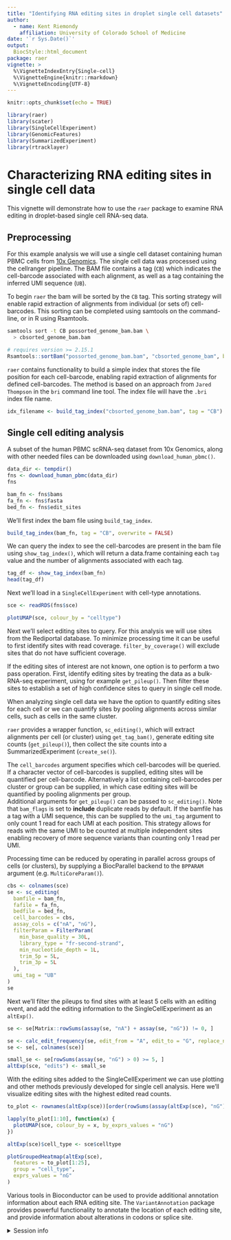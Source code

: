 ```yaml
---
title: "Identifying RNA editing sites in droplet single cell datasets"
author: 
  - name: Kent Riemondy
    affiliation: University of Colorado School of Medicine
date: '`r Sys.Date()`'
output:
  BiocStyle::html_document
package: raer 
vignette: >
  %\VignetteIndexEntry{Single-cell}
  %\VignetteEngine{knitr::rmarkdown}
  %\VignetteEncoding{UTF-8}    
---
```


```r
knitr::opts_chunk$set(echo = TRUE)
```


```r
library(raer)
library(scater)
library(SingleCellExperiment)
library(GenomicFeatures)
library(SummarizedExperiment)
library(rtracklayer)
```

# Characterizing RNA editing sites in single cell data

This vignette will demonstrate how to use the `raer` package to examine RNA editing in droplet-based single cell RNA-seq data. 

## Preprocessing

For this example analysis we will use a single cell dataset containing human PBMC cells from [10x Genomics](https://www.10xgenomics.com/resources/datasets/10k-human-pbmcs-3-v3-1-chromium-x-with-intronic-reads-3-1-high). The single cell data was processed using the cellranger pipeline. The BAM file contains a tag (`CB`) which indicates the cell-barcode associated with each alignment, as well as a tag containing the inferred UMI sequence (`UB`).  

To begin `raer` the bam will be sorted by the `CB` tag. This sorting strategy will enable rapid extraction of alignments from individual (or sets of) cell-barcodes. This sorting can be completed using samtools on the command-line, or in R using Rsamtools.

```bash
samtools sort -t CB possorted_genome_bam.bam \
  > cbsorted_genome_bam.bam
```

```R
# requires version >= 2.15.1 
Rsamtools::sortBam("possorted_genome_bam.bam", "cbsorted_genome_bam", byTag = "CB")
```

`raer` contains functionality to build a simple index that stores the file position for each cell-barcode, enabling rapid extraction of alignments for defined cell-barcodes. The method is based on an approach from `Jared Thompson` in the `bri` command line tool. The index file will have the `.bri` index file name. 

```r
idx_filename <- build_tag_index("cbsorted_genome_bam.bam", tag = "CB")
```

## Single cell editing analysis

A subset of the human PBMC scRNA-seq dataset from 10x Genomics, along with other
needed files can be downloaded using `download_human_pbmc()`.   

```r
data_dir <- tempdir()
fns <- download_human_pbmc(data_dir)
fns
```

```r
bam_fn <- fns$bams
fa_fn <- fns$fasta
bed_fn <- fns$edit_sites
```

We'll first index the bam file using `build_tag_index`.

```r
build_tag_index(bam_fn, tag = "CB", overwrite = FALSE)
```

We can query the index to see the cell-barcodes are present in the bam file using `show_tag_index()`, which will return a data.frame containing each `tag` value and the number of alignments associated with each tag. 

```r
tag_df <- show_tag_index(bam_fn)
head(tag_df)
```

Next we'll load in a `SingleCellExperiment` with cell-type annotations.

```r
sce <- readRDS(fns$sce)

plotUMAP(sce, colour_by = "celltype")
```

Next we'll select editing sites to query. For this analysis we will use sites from the Rediportal database. To minimize processing time it can be useful to first identify sites with read coverage. `filter_by_coverage()` will exclude sites that do not have sufficient
coverage. 

If the editing sites of interest are not known, one option is to perform a two pass operation. First, identify editing sites by treating the data as a bulk-RNA-seq experiment, using for example `get_pileup()`. Then filter these sites to establish 
a set of high confidence sites to query in single cell mode. 

When analyzing single cell data we have the option to quantify editing sites for each cell or we can quantify sites by pooling alignments across similar cells, such as cells in the same cluster. 

`raer` provides a wrapper function, `sc_editing()`, which will extract alignments per cell (or cluster) using `get_tag_bam()`, generate editing site counts (`get_pileup()`), then collect the site counts into a SummarizedExperiment (`create_se()`). 

The `cell_barcodes` argument specifies which cell-barcodes will be queried. If a character vector of cell-barcodes is supplied, editing sites will be quantified per cell-barcode. Alternatively a list containing cell-barcodes per cluster or group can be supplied, in which case editing sites will be quantified by pooling alignments per group.  
Additional arguments for `get_pileup()` can be passed to `sc_editing()`. Note that      `bam_flags` is set to **include** duplicate reads by default. If the bamfile has a tag with a UMI sequence, this can be supplied to the `umi_tag` argument to only count 1 read for each UMI at each position. This strategy allows for reads with the same UMI to be counted at multiple independent sites enabling recovery of more sequence variants than counting only 1 read per UMI.  

Processing time can be reduced by operating in parallel across groups of cells (or clusters), by supplying a BiocParallel backend to the `BPPARAM` argument (e.g. `MultiCoreParam()`).

```r
cbs <- colnames(sce)
se <- sc_editing(
  bamfile = bam_fn,
  fafile = fa_fn,
  bedfile = bed_fn,
  cell_barcodes = cbs,
  assay_cols = c("nA", "nG"),
  filterParam = FilterParam(
    min_base_quality = 30L,
    library_type = "fr-second-strand",
    min_nucleotide_depth = 1L,
    trim_5p = 5L,
    trim_3p = 5L
  ),
  umi_tag = "UB"
)
se
```

Next we'll filter the pileups to find sites with at least 5 cells with an editing event, and add the editing information to the SingleCellExperiment as an `altExp()`. 

```r
se <- se[Matrix::rowSums(assay(se, "nA") + assay(se, "nG")) != 0, ]

se <- calc_edit_frequency(se, edit_from = "A", edit_to = "G", replace_na = FALSE)
se <- se[, colnames(sce)]

small_se <- se[rowSums(assay(se, "nG") > 0) >= 5, ]
altExp(sce, "edits") <- small_se
```

With the editing sites added to the SingleCellExperiment we can use plotting and other methods previously developed for single cell analysis. Here we'll visualize editing sites with the highest edited read counts.

```r
to_plot <- rownames(altExp(sce))[order(rowSums(assay(altExp(sce), "nG")), decreasing = TRUE)]

lapply(to_plot[1:10], function(x) {
  plotUMAP(sce, colour_by = x, by_exprs_values = "nG")
})
```

```r
altExp(sce)$cell_type <- sce$celltype

plotGroupedHeatmap(altExp(sce),
  features = to_plot[1:25],
  group = "cell_type",
  exprs_values = "nG"
)
```

Various tools in Bioconductor can be used to provide additional annotation information about each RNA editing site.  The `VariantAnnotation` package provides powerful functionality to annotate the location of each editing site, and provide information about alterations in codons or splice site. 


<details style="margin-bottom:10px;">
<summary>
    Session info
</summary>

```r
sessionInfo()
```

</details>
